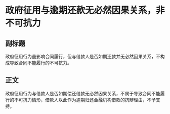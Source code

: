 # 政府征用与逾期还款无必然因果关系，非不可抗力
## 副标题
政府征用行为虽影响合同履行，但与借款人是否如期还款并无必然因果关系，不构成导致合同不能履行的不可抗力。
## 正文
政府征用行为与借款人是否如期偿还借款无必然因果关系，不属于导致合同不能履行的不可抗力情形，借款人以此作为逾期归还金融机构借款的抗辩理由，不予支持。